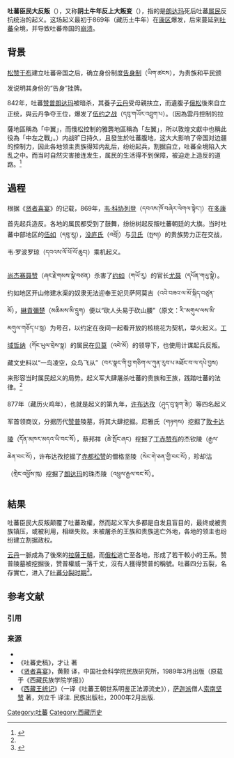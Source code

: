 {{Multiple issues |
{{POV|time=2017-08-01T15:10:10+00:00}}
{{Globalize|area=中國大陸}} 
{{copyedit|time=2018-02-12T11:01:47+00:00}}
}}
{{西藏历史}}
'''吐蕃臣民大反叛'''（{{Bo|z=འབངས་ཀྱི་ཁེང་ལོག་རྣམས་རིམ་བར་བྱང}}），又称'''阴土牛年反上大叛变'''（{{Bo|z=ས་མོ་གླང་ལ་གྱེན་ལོག་བྱུང}}），指的是[[朗达玛|朗达玛]]死后吐蕃[[属民|属民]]反抗统治的起义。这场起义最初于869年（藏历土牛年）在[[康区|康区]]爆发，后来蔓延到[[吐蕃|吐蕃]]全境，并导致吐蕃帝国的[[吐蕃分裂时期|崩溃]]。

== 背景 ==
[[松赞干布|松赞干布]]建立吐蕃帝国之后，确立身份制度[[告身制|告身制]]（ཡིག་ཚངས），为贵族和平民颁发说明其身份的“告身”挂牌。

842年，吐蕃[[赞普|赞普]][[朗达玛|朗达玛]]被暗杀，其養子[[安达·云丹|云丹]]受母親扶立，而遺腹子[[俄松|俄松]]後來自立正统，與云丹争夺王位，爆发了[[伍约之战|伍约之战]]（དབུ་གཡོར་འབྲུག་པ）。（因為雲丹控制的拉薩地區稱為「中翼」，而俄松控制的雅礱地區稱為「左翼」，所以敦煌文獻中也稱此役為「中左之戰」。）内战旷日持久，且發生於吐蕃腹地，这大大影响了帝国对边疆的控制力，因此各地领主贵族得知内乱后，纷纷起兵，割据自立，吐蕃全境陷入大乱之中。而当时自然灾害接连发生，属民的生活得不到保障，被迫走上造反的道路。<ref name=":0">{{Cite book|url=https://books.google.com.hk/books?id=iy0bBQAAQBAJ&dq=%E5%90%90%E8%95%83+%E5%8F%9B%E4%B9%B1&hl=zh-CN&source=gbs_navlinks_s|publisher=聯經出版事業公司|date=2011-08-19|isbn=9789570838596|last=林冠群|title=唐代吐蕃史研究|access-date=2018-12-08|archive-date=2018-12-09|archive-url=https://web.archive.org/web/20181209124625/https://books.google.com.hk/books?id=iy0bBQAAQBAJ&dq=%E5%90%90%E8%95%83+%E5%8F%9B%E4%B9%B1&hl=zh-CN&source=gbs_navlinks_s|dead-url=no}}</ref>{{rp|371,377-379}}

== 過程 ==
根据《[[贤者喜宴|贤者喜宴]]》的记载，869年，[[韦·科协列登|韦·科协列登]]（དབའས་ཁོ་བཞེར་ལེགལ་སྟེང་།）在[[朵甘思|多康]]首先起兵造反。各地的属民都受到了鼓舞，纷纷树起反叛吐蕃朝廷的大旗。当时吐蕃中部地区的[[伍如|伍如]]（དབུ་རུ།），[[没庐氏|没庐氏]]（འབྲོ།）与[[贝氏|贝氏]]（སྤས།）的贵族势力正在交战，韦·罗波罗琼（དབའས་ལོ་ཕོ་ལོ་ཆུང།）乘机起义。

[[尚杰赛聂赞|尚杰赛聂赞]]（ཞང་རྗེ་གམས་སྣེ་བཙན）杀害了[[约如|约如]]（གཡོ་རུ）的官长[[尤聂|尤聂]]（དཔོན་གཡུ་སྣེ）。约如地区开山修建水渠的奴隶无法迎奉王妃贝萨阿莫吉（འབེ་བཟའ་ལ་མོ་སྐིད་བཙུན་མོ），[[綝貢彌楚|綝貢彌楚]]（མཆིམས་མི་དྲུག）便以“砍人头易于砍山腰”（原文：རི་་མགུལ་ལས་མི་མགུལ་གཅོད་པ་སླ）为号召，以约定在夜间一起看开放的核桃花为契机，举火起义。[[工域哲纳|工域哲纳]]（ཀོང་ཡུལ་བྲེས་སྣ）的属民在[[贝莫|贝莫]]（འབེ་མོ）的领导下，也使用计谋起兵反叛。藏文史料以“一鸟凌空，众鸟飞从”（བར་སྣང་གི་བྱ་གཅིག་ལ་ཀུན་རུབ་པ་མཐོང་བ་ལ་དཔེ་བྱས）来形容当时属民起义的局势。起义军大肆屠杀吐蕃的贵族和王族，践踏吐蕃的法律。<ref name=":0" />{{rp|379}}

877年（藏历火鸡年），也就是起义的第九年，[[许布达孜|许布达孜]]（ཤུད་བུ་སྟག་རྕེ།）等四名起义军首领商议，分据历代[[赞普|赞普]]陵墓，将其大肆挖掘。尼雅氏（གཉགས）挖掘了[[藏王墓|敦卡达陵]]（དོན་མཁར་མདའ་ཡི་བང་སོ），蔡邦祥（ཆེ་སྤོང་ཞང）挖掘了[[丁赤赞布|丁赤赞布]]的杰钦陵（རྒྱལ་ཆེན་བང་སོ），许布达孜挖掘了[[赤都松赞|赤都松赞]]的僧格坚陵（སེང་གེ་ཅན་གྱི་བང་སོ），珍却沽（གྲེང་འཕྱོས་ཁུ）挖掘了[[朗达玛|朗达玛]]的珠杰陵（འཕྲུལ་རྒྱལ་བང་སོ）。

== 結果 ==
吐蕃臣民大反叛颠覆了吐蕃政權，然而起义军大多都是自发且盲目的，最终或被贵族镇压，或被利用，相继失败。未被屠杀的王族和贵族逃亡外地，各地的领主也纷纷建立割据政权。

[[安达·云丹|云丹]]一脈成為了後來的[[拉萨王系|拉薩王朝]]，而[[俄松|俄松]]逃亡至各地，形成了若干較小的王系。赞普陵墓被挖掘後，赞普權威一落千丈，沒有人獲得赞普的稱號。吐蕃四分五裂，名存實亡，进入了[[吐蕃分裂时期|吐蕃分裂时期]]<ref>{{Cite journal|title=吐蕃王朝的分裂与灭亡|author=林冠群|url=http://kns.cnki.net/KCMS/detail/detail.aspx?dbcode=CJFQ&dbname=CJFD2010&filename=XBMZ201004006&uid=WEEvREdxOWJmbC9oM1NjYkZCbDZZZ3FlV1FibDgyL00zYVdlRzVlUElHNHc=$R1yZ0H6jyaa0en3RxVUd8df-oHi7XMMDo7mtKT6mSmEvTuk11l2gFA!!&v=MzE3NjV4WVM3RGgxVDNxVHJXTTFGckNVUkxLZVplWm1GaW5uVXJ6SVBTL0dkTEc0SDlITXE0OUZZb1I4ZVgxTHU=|date=2010|journal=西北民族大学学报(哲学社会科学版)|issue=04|page=35–45|issn=1001-5140|access-date=2018-12-08|archive-date=2019-07-22|archive-url=https://web.archive.org/web/20190722151534/http://kns.cnki.net/KCMS/detail/detail.aspx?dbcode=CJFQ&dbname=CJFD2010&filename=XBMZ201004006&uid=WEEvREdxOWJmbC9oM1NjYkZCbDZZZ3FlV1FibDgyL00zYVdlRzVlUElHNHc=$R1yZ0H6jyaa0en3RxVUd8df-oHi7XMMDo7mtKT6mSmEvTuk11l2gFA!!&v=MzE3NjV4WVM3RGgxVDNxVHJXTTFGckNVUkxLZVplWm1GaW5uVXJ6SVBTL0dkTEc0SDlITXE0OUZZb1I4ZVgxTHU=|dead-url=no}}</ref>。

== 参考文献 ==
=== 引用 ===
{{Reflist}}

=== 来源 ===
{{refbegin}}
* {{cite book|author=Tsepon Wangchuk Deden Shakabpa|title=One Hundred Thousand Moons: An Advanced Political History of Tibet|url=http://books.google.com/books?id=lGyrymfDdI0C&pg=PA174|date=October 2009|publisher=BRILL|pages=174–177|isbn=90-04-17732-9}}
* 《吐蕃史稿》，才让 著
* 《[[贤者喜宴|贤者喜宴]]》，黄颢 译，中国社会科学院民族研究所，1989年3月出版（原载于《西藏民族学院学报》）
* 《[[西藏王统记|西藏王统记]]》（一译《吐蕃王朝世系明鉴正法源流史》），[[萨迦派|萨迦派]]僧人[[索南坚赞|索南坚赞]] 著，刘立千 译注. 民族出版社，2000年2月出版.
{{refend}}

[[Category:吐蕃|Category:吐蕃]]
[[Category:西藏历史|Category:西藏历史]]